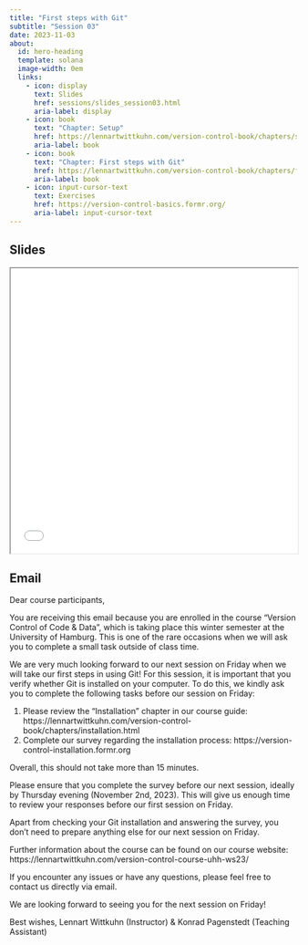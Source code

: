 ```yaml
---
title: "First steps with Git"
subtitle: "Session 03"
date: 2023-11-03
about:
  id: hero-heading
  template: solana
  image-width: 0em
  links:
    - icon: display
      text: Slides
      href: sessions/slides_session03.html
      aria-label: display
    - icon: book
      text: "Chapter: Setup"
      href: https://lennartwittkuhn.com/version-control-book/chapters/setup.html
      aria-label: book
    - icon: book
      text: "Chapter: First steps with Git"
      href: https://lennartwittkuhn.com/version-control-book/chapters/first-steps-git.html
      aria-label: book
    - icon: input-cursor-text
      text: Exercises
      href: https://version-control-basics.formr.org/
      aria-label: input-cursor-text
---
```


::: {#hero-heading}
:::

## Slides

```{=html}
<iframe width="100%" height=500 src="slides_session03.html"></iframe>
```

## Email

Dear course participants,

You are receiving this email because you are enrolled in the course "Version Control of Code & Data", which is taking place this winter semester at the University of Hamburg.
This is one of the rare occasions when we will ask you to complete a small task outside of class time.

We are very much looking forward to our next session on Friday when we will take our first steps in using Git!
For this session, it is important that you verify whether Git is installed on your computer.
To do this, we kindly ask you to complete the following tasks before our session on Friday:

1. Please review the "Installation" chapter in our course guide: https://lennartwittkuhn.com/version-control-book/chapters/installation.html
1. Complete our survey regarding the installation process: https://version-control-installation.formr.org

Overall, this should not take more than 15 minutes.

Please ensure that you complete the survey before our next session, ideally by Thursday evening (November 2nd, 2023). This will give us enough time to review your responses before our first session on Friday.

Apart from checking your Git installation and answering the survey, you don't need to prepare anything else for our next session on Friday.

Further information about the course can be found on our course website: https://lennartwittkuhn.com/version-control-course-uhh-ws23/

If you encounter any issues or have any questions, please feel free to contact us directly via email.

We are looking forward to seeing you for the next session on Friday!

Best wishes,
Lennart Wittkuhn (Instructor) & Konrad Pagenstedt (Teaching Assistant)